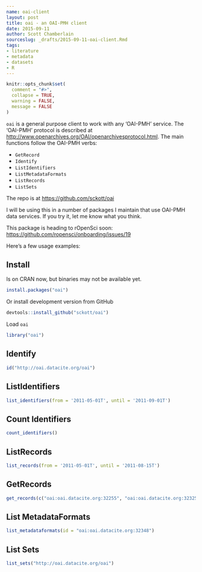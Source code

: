 ```yaml
---
name: oai-client
layout: post
title: oai - an OAI-PMH client
date: 2015-09-11
author: Scott Chamberlain
sourceslug: _drafts/2015-09-11-oai-client.Rmd
tags:
- literature
- metadata
- datasets
- R
---
```


```r
knitr::opts_chunk$set(
  comment = "#>",
  collapse = TRUE,
  warning = FALSE,
  message = FALSE
)
```

`oai` is a general purpose client to work with any 'OAI-PMH' service. The 'OAI-PMH' protocol is described at [http://www.openarchives.org/OAI/openarchivesprotocol.html](http://www.openarchives.org/OAI/openarchivesprotocol.html). The main functions follow the OAI-PMH verbs: 

* `GetRecord`
* `Identify`
* `ListIdentifiers`
* `ListMetadataFormats`
* `ListRecords`
* `ListSets`

The repo is at [https://github.com/sckott/oai](https://github.com/sckott/oai)

I will be using this in a number of packages I maintain that use OAI-PMH data services. If you try it, let me know what you think. 

This package is heading to rOpenSci soon: [https://github.com/ropensci/onboarding/issues/19](https://github.com/ropensci/onboarding/issues/19)

Here's a few usage examples:

## Install

Is on CRAN now, but binaries may not be available yet. 

```r
install.packages("oai")
```

Or install development version from GitHub

```r
devtools::install_github("sckott/oai")
```

Load `oai`

```r
library("oai")
```

## Identify

```r
id("http://oai.datacite.org/oai")
```

## ListIdentifiers

```r
list_identifiers(from = '2011-05-01T', until = '2011-09-01T')
```

## Count Identifiers

```r
count_identifiers()
```

## ListRecords

```r
list_records(from = '2011-05-01T', until = '2011-08-15T')
```

## GetRecords

```r
get_records(c("oai:oai.datacite.org:32255", "oai:oai.datacite.org:32325"))
```

## List MetadataFormats

```r
list_metadataformats(id = "oai:oai.datacite.org:32348")
```

## List Sets

```r
list_sets("http://oai.datacite.org/oai")
```
